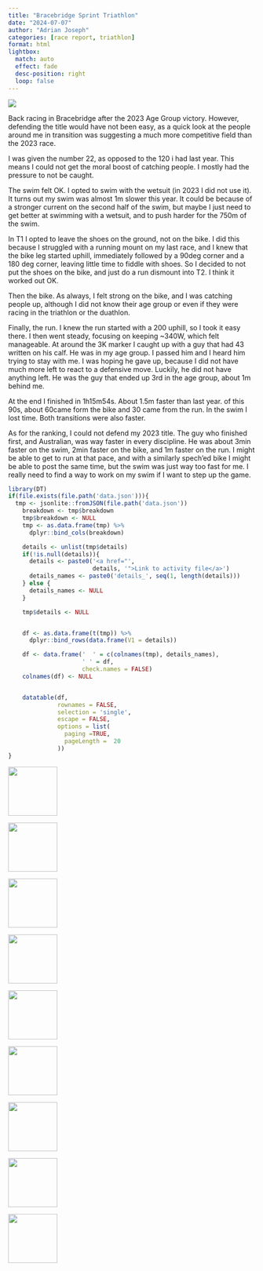 ```yaml
---
title: "Bracebridge Sprint Triathlon"
date: "2024-07-07"
author: "Adrian Joseph"
categories: [race report, triathlon]
format: html
lightbox:
  match: auto
  effect: fade
  desc-position: right
  loop: false
---
```

![](https://storage.googleapis.com/blogs_josa/sport/2024-07-07_BRACEBRIDGE_SPRINT_TRIATHLON/img/15.jpg)

Back racing in Bracebridge after the 2023 Age Group victory. However, defending the title would have not been easy, as a quick look at the people around me in transition was suggesting a much more competitive field than the 2023 race.

I was given the number 22, as opposed to the 120 i had last year. This means I could not get the moral boost of catching people. I mostly had the pressure to not be caught.

The swim felt OK. I opted to swim with the wetsuit (in 2023 I did not use it). It turns out my swim was almost 1m slower this year. It could be because of a stronger current on the second half of the swim, but maybe I just need to get better at swimming with a wetsuit, and to push harder for the 750m of the swim.

In T1 I opted to leave the shoes on the ground, not on the bike. I did this because I struggled with a running mount on my last race, and I knew that the bike leg started uphill, immediately followed by a 90deg corner and a 180 deg corner, leaving little time to fiddle with shoes. So I decided to not put the shoes on the bike, and just do a run dismount into T2. I think it worked out OK.

Then the bike. As always, I felt strong on the bike, and I was catching people up, although I did not know their age group or even if they were racing in the triathlon or the duathlon.

Finally, the run. I knew the run started with a 200 uphill, so I took it easy there. I then went steady, focusing on keeping ~340W, which felt manageable. At around the 3K marker I caught up with a guy that had 43 written on his calf. He was in my age group. I passed him  and I heard him trying to stay with me. I was hoping he gave up, because I did not have much more left to react to a defensive move. Luckily, he did not have anything left. He was the guy that ended up 3rd in the age group, about 1m behind me.

At the end I finished in 1h15m54s. About 1.5m faster than last year. of this 90s, about 60came form the bike and 30 came from the run. In the swim I lost time. Both transitions were also faster.

As for the ranking, I could not defend my 2023 title. The guy who finished first, and Australian, was way faster in every discipline. He was about 3min faster on the swim, 2min faster on the bike, and 1m faster on the run. I might be able to get to run at that pace, and with a similarly spech'ed bike I might be able to post the same time, but the swim was just way too fast for me. I really need to find a way to work on my swim if I want to step up the game.


```r
library(DT)
if(file.exists(file.path('data.json'))){
  tmp <- jsonlite::fromJSON(file.path('data.json'))
    breakdown <- tmp$breakdown
    tmp$breakdown <- NULL
    tmp <- as.data.frame(tmp) %>%
      dplyr::bind_cols(breakdown)

    details <- unlist(tmp$details)
    if(!is.null(details)){
      details <- paste0('<a href="',
                        details, '">Link to activity file</a>')
      details_names <- paste0('details_', seq(1, length(details)))
    } else {
      details_names <- NULL
    }

    tmp$details <- NULL


    df <- as.data.frame(t(tmp)) %>%
      dplyr::bind_rows(data.frame(V1 = details))

    df <- data.frame('  ' = c(colnames(tmp), details_names),
                     ' ' = df,
                     check.names = FALSE)
    colnames(df) <- NULL


    datatable(df,
              rownames = FALSE,
              selection = 'single',
              escape = FALSE,
              options = list(
                paging =TRUE,
                pageLength =  20
              ))
}
```





::: {layout-ncol=4}
![](https://storage.googleapis.com/blogs_josa/sport/2024-07-07_BRACEBRIDGE_SPRINT_TRIATHLON/img/00.png){ width="100" group="hi" }

![](https://storage.googleapis.com/blogs_josa/sport/2024-07-07_BRACEBRIDGE_SPRINT_TRIATHLON/img/01.png){ width="100" group="hi" }

![](https://storage.googleapis.com/blogs_josa/sport/2024-07-07_BRACEBRIDGE_SPRINT_TRIATHLON/img/02.png){ width="100" group="hi" }

![](https://storage.googleapis.com/blogs_josa/sport/2024-07-07_BRACEBRIDGE_SPRINT_TRIATHLON/img/03.png){ width="100" group="hi" }

![](https://storage.googleapis.com/blogs_josa/sport/2024-07-07_BRACEBRIDGE_SPRINT_TRIATHLON/img/04.png){ width="100" group="hi" }

![](https://storage.googleapis.com/blogs_josa/sport/2024-07-07_BRACEBRIDGE_SPRINT_TRIATHLON/img/05.jpg){ width="100" group="hi" }

![](https://storage.googleapis.com/blogs_josa/sport/2024-07-07_BRACEBRIDGE_SPRINT_TRIATHLON/img/08.jpg){ width="100" group="hi" }

![](https://storage.googleapis.com/blogs_josa/sport/2024-07-07_BRACEBRIDGE_SPRINT_TRIATHLON/img/13.jpg){ width="100" group="hi" }

![](https://storage.googleapis.com/blogs_josa/sport/2024-07-07_BRACEBRIDGE_SPRINT_TRIATHLON/img/15.jpg){ width="100" group="hi" }


:::

